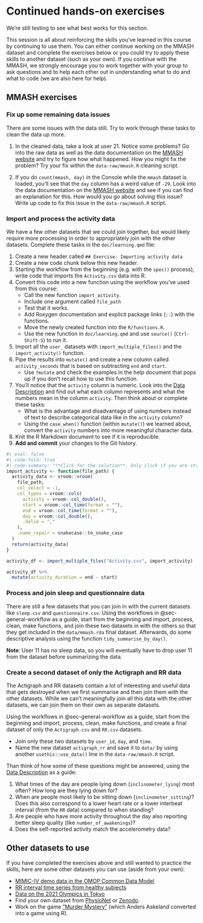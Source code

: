 # Continued hands-on exercises {#hands-on-work}

::: callout-warning
We're still testing to see what best works for this section.
:::

This session is all about reinforcing the skills you've learned in this
course by continuing to use them. You can either continue working on the
MMASH dataset and complete the exercises below or you could try to apply
these skills to another dataset (such as your own). If you continue with
the MMASH, we strongly encourage you to work together with your group to
ask questions and to help each other out in understanding what to do and
what to code (we are also here for help).

## MMASH exercises

### Fix up some remaining data issues

There are some issues with the data still. Try to work through these
tasks to clean the data up more.

1.  In the cleaned data, take a look at user 21. Notice some problems?
    Go into the raw data as well as the data documentation on the [MMASH
    website](https://physionet.org/content/mmash/1.0.0/) and try to
    figure how what happened. How you might fix the problem? Try your
    fix within the `data-raw/mmash.R` cleaning script.

2.  If you do `count(mmash, day)` in the Console while the `mmash`
    dataset is loaded, you'll see that the `day` column has a weird
    value of `-29`. Look into the data documentation on the [MMASH
    website](https://physionet.org/content/mmash/1.0.0/) and see if you
    can find an explanation for this. How would you go about solving
    this issue? Write up code to fix this issue in the
    `data-raw/mmash.R` script.

### Import and process the activity data

We have a few other datasets that we could join together, but would
likely require more processing in order to appropriately join with the
other datasets. Complete these tasks in the `doc/learning.qmd` file:

1.  Create a new header called `## Exercise: Importing activity data`
2.  Create a new code chunk below this new header.
3.  Starting the workflow from the beginning (e.g. with the `spec()`
    process), write code that imports the `Activity.csv` data into R.
4.  Convert this code into a new function using the workflow you've used
    from this course:
    -   Call the new function `import_activity`.
    -   Include one argument called `file_path`
    -   Test that it works.
    -   Add Roxygen documentation and explicit package links (`::`) with
        the functions.
    -   Move the newly created function into the `R/functions.R`.
    -   Use the new function in `doc/learning.qmd` and use `source()`
        (`Ctrl-Shift-S`) to run it.
5.  Import all the `user_` datasets with `import_multiple_files()` and
    the `import_activity()` function.
6.  Pipe the results into `mutate()` and create a new column called
    `activity_seconds` that is based on subtracting `end` and `start`.
    -   Use `?mutate` and check the examples in the help document that
        pops up if you don't recall how to use this function.
7.  You'll notice that the `activity` column is numeric. Look into the
    [Data Description](https://physionet.org/content/mmash/1.0.0/) and
    find out what each column represents and what the numbers mean in
    the column `activity`. Then think about or complete these tasks:
    -   What is the advantage and disadvantage of using numbers instead
        of text to describe categorical data like in the `activity`
        column?
    -   Using the `case_when()` function (within `mutate()`) we learned
        about, convert the `activity` numbers into more meaningful
        character data.
8.  Knit the R Markdown document to see if it is reproducible.
9.  **Add and commit** your changes to the Git history.

```r
#| eval: false
#| code-fold: true
#| code-summary: "**Click for the solution**. Only click if you are struggling or are out of time."
import_activity <- function(file_path) {
  activity_data <- vroom::vroom(
    file_path,
    col_select = -1,
    col_types = vroom::cols(
      activity = vroom::col_double(),
      start = vroom::col_time(format = ""),
      end = vroom::col_time(format = ""),
      day = vroom::col_double(),
      .delim = ","
    ),
    .name_repair = snakecase::to_snake_case
  )
  return(activity_data)
}

activity_df <- import_multiple_files("Activity.csv", import_activity)

activity_df %>%
  mutate(activity_duration = end - start)
```

### Process and join sleep and questionnaire data

There are still a few datasets that you can join in with the current
datasets like `sleep.csv` and `questionnaire.csv`. Using the workflows
in @sec-general-workflow as a guide, start from the beginning and
import, process, clean, make functions, and join these two datasets in
with the others so that they get included in the `data/mmash.rda` final
dataset. Afterwards, do some descriptive analysis using the function
`tidy_summarise_by_day()`.

**Note**: User 11 has no sleep data, so you will eventually have to drop
user 11 from the dataset before summarizing the data.

### Create a second dataset of only the Actigraph and RR data

The Actigraph and RR datasets contain a lot of interesting and useful
data that gets destroyed when we first summarise and then join them with
the other datasets. While we can't meaningfully join all this data with
the other datasets, we can join them on their own as separate datasets.

Using the workflows in @sec-general-workflow as a guide, start from the
beginning and import, process, clean, make functions, and create a final
dataset of only the `Actigraph.csv` and `RR.csv` datasets.

-   Join only these two datasets by `user_id`, `day`, and `time`.
-   Name the new dataset `actigraph_rr` and save it to `data/` by using
    another `usethis::use_data()` line in the `data-raw/mmash.R` script.

Than think of how some of these questions might be answered, using the
[Data Description](https://physionet.org/content/mmash/1.0.0/) as a
guide:

1.  What times of the day are people lying down (`inclinometer_lying`)
    most often? How long are they lying down for?
2.  When are people most likely to be sitting down
    (`inclinometer_sitting`)? Does this also correspond to a lower heart
    rate or a lower interbeat interval (from the `RR` data) compared to
    when standing?
3.  Are people who have more activity throughout the day also reporting
    better sleep quality (like `number_of_awakenings`)?
4.  Does the self-reported activity match the accelerometry data?

## Other datasets to use

If you have completed the exercises above and still wanted to practice
the skills, here are some other datasets you can use (aside from your
own):

-   [MIMIC-IV demo data in the OMOP Common Data
    Model](https://physionet.org/content/mimic-iv-demo-omop/0.9/)
-   [RR interval time series from healthy
    subjects](https://physionet.org/content/rr-interval-healthy-subjects/1.0.0/)
-   [Data on the 2021 Olympics in
    Tokyo](https://www.kaggle.com/arjunprasadsarkhel/2021-olympics-in-tokyo)
-   Find your own dataset from
    [PhysioNet](https://physionet.org/about/database/#open) or
    [Zenodo](https://zenodo.org/search?page=1&size=20&q=diabetes&access_right=open&file_type=xlsx&file_type=csv&file_type=zip&type=dataset#).
-   Work on the game ["Murder
    Mystery"](https://andersaskeland.github.io/R-murder-mystery) (which
    Anders Askeland converted into a game using R).
